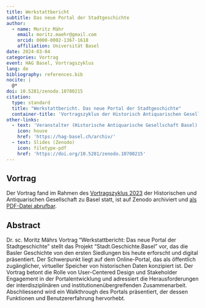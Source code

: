 ```yaml
---
title: Werkstattbericht
subtitle: Das neue Portal der Stadtgeschichte
author:
  - name: Moritz Mähr
    email: moritz.maehr@gmail.com
    orcid: 0000-0002-1367-1618
    affiliation: Universität Basel
date: 2024-03-04
categories: Vortrag
event: HAG Basel, Vortragszyklus
lang: de
bibliography: references.bib
nocite: |
  @*
doi: 10.5281/zenodo.10780215
citation:
  type: standard
  title: "Werkstattbericht. Das neue Portal der Stadtgeschichte"
  container-title: 'Vortragszyklus der Historisch Antiquarischen Gesellschaft Basel (HAG), Naturhistorisches Museum Basel'
other-links:
  - text: 'Veranstalter (Historische Antiquarische Gesellschaft Basel)'
    icon: house
    href: 'https://hag-basel.ch/archiv/'
  - text: Slides (Zenodo)
    icon: filetype-pdf
    href: 'https://doi.org/10.5281/zenodo.10780215'
---
```


## Vortrag

Der Vortrag fand im Rahmen des [Vortragszyklus 2023](https://hag-basel.ch/archiv) der Historischen und Antiquarischen Gesellschaft zu Basel statt, ist auf Zenodo archiviert und [als PDF-Datei abrufbar](https://doi.org/10.5281/zenodo.10780215).

## Abstract

Dr. sc. Moritz Mährs Vortrag "Werkstattbericht: Das neue Portal der Stadtgeschichte" stellt das Projekt "Stadt.Geschichte.Basel" vor, das die Basler Geschichte von den ersten Siedlungen bis heute erforscht und digital präsentiert. Der Schwerpunkt liegt auf dem Online-Portal, das als öffentlich zugänglicher, virtueller Speicher von historischen Daten konzipiert ist. Der Vortrag betont die Rolle von User-Centered Design und Stakeholder Engagement in der Portalentwicklung und adressiert die Herausforderungen der interdisziplinären und institutionenübergreifenden Zusammenarbeit. Abschliessend wird ein Walkthrough des Portals präsentiert, der dessen Funktionen und Benutzererfahrung hervorhebt.